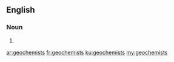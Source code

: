==English==

===Noun===
{{head|en|noun plural form}}

# {{plural of|geochemist|lang=en}}

[[ar:geochemists]]
[[fr:geochemists]]
[[ku:geochemists]]
[[my:geochemists]]